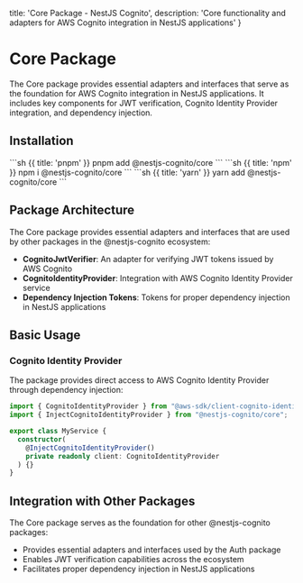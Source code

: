   title: 'Core Package - NestJS Cognito',
  description: 'Core functionality and adapters for AWS Cognito integration in NestJS applications'
}

# Core Package

The Core package provides essential adapters and interfaces that serve as the foundation for AWS Cognito integration in NestJS applications. It includes key components for JWT verification, Cognito Identity Provider integration, and dependency injection.

## Installation

<CodeGroup>
```sh {{ title: 'pnpm' }}
pnpm add @nestjs-cognito/core
```
```sh {{ title: 'npm' }}
npm i @nestjs-cognito/core
```
```sh {{ title: 'yarn' }}
yarn add @nestjs-cognito/core
```
</CodeGroup>

## Package Architecture

The Core package provides essential adapters and interfaces that are used by other packages in the @nestjs-cognito ecosystem:

- **CognitoJwtVerifier**: An adapter for verifying JWT tokens issued by AWS Cognito
- **CognitoIdentityProvider**: Integration with AWS Cognito Identity Provider service
- **Dependency Injection Tokens**: Tokens for proper dependency injection in NestJS applications

## Basic Usage

### Cognito Identity Provider

The package provides direct access to AWS Cognito Identity Provider through dependency injection:

```ts
import { CognitoIdentityProvider } from "@aws-sdk/client-cognito-identity-provider";
import { InjectCognitoIdentityProvider } from "@nestjs-cognito/core";

export class MyService {
  constructor(
    @InjectCognitoIdentityProvider()
    private readonly client: CognitoIdentityProvider
  ) {}
}
```

## Integration with Other Packages

The Core package serves as the foundation for other @nestjs-cognito packages:

- Provides essential adapters and interfaces used by the Auth package
- Enables JWT verification capabilities across the ecosystem
- Facilitates proper dependency injection in NestJS applications
